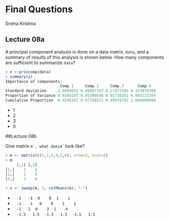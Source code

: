 # Final Questions
Sneha Krishna


## Lecture 08a

A principal component analysis is done on a data matrix, `data`, and a summary of results of this analysis is shown below. How many components are sufficient to summarize `data`?

```r
> x <-princomp(data)
> summary(x)
Importance of components:
                        Comp.1     Comp.2     Comp.3      Comp.4
Standard deviation     2.0494032 0.49097143 0.27872586 0.153870700
Proportion of Variance 0.9246187 0.05306648 0.01710261 0.005212184
Cumulative Proportion  0.9246187 0.97768521 0.99478782 1.000000000
```

* 1
* 2
* 3
* 0

##Lecture 08b

Give matrix `m', what does `x` look like?

```r
> m <- matrix(c(1,2,3,4,5,6), nrow=3, ncol=2)
> m
     [,1] [,2]
[1,]    1    4
[2,]    2    5
[3,]    3    6

> x <- sweep(m, 2, colMeans(m), "-")
```

* &nbsp;&nbsp; `-1   -1`
&nbsp;&nbsp; `0    0`
&nbsp;&nbsp; `1    1`
&nbsp;
* &nbsp;&nbsp; ` -1   -1   0    0    1    1`
&nbsp;
* &nbsp;&nbsp; `-1   2`
&nbsp;&nbsp; `0    3`
&nbsp;&nbsp; `1    4`
&nbsp;
* &nbsp;&nbsp; `-1.5   1.5`
&nbsp;&nbsp; `-1.5   1.5`
&nbsp;&nbsp; `-1.5   1.5`

